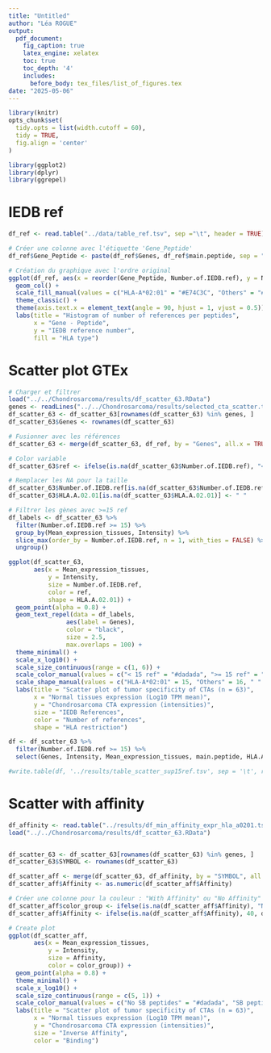 ```yaml
---
title: "Untitled"
author: "Léa ROGUE"
output:
  pdf_document:
    fig_caption: true
    latex_engine: xelatex
    toc: true
    toc_depth: '4'
    includes:
      before_body: tex_files/list_of_figures.tex
date: "2025-05-06"
---
```


```r
library(knitr)
opts_chunk$set(
  tidy.opts = list(width.cutoff = 60), 
  tidy = TRUE, 
  fig.align = 'center'
)
```

```r
library(ggplot2)
library(dplyr)
library(ggrepel)
```


# IEDB ref
```r
df_ref <- read.table("../data/table_ref.tsv", sep ="\t", header = TRUE)
```


```r
# Créer une colonne avec l'étiquette 'Gene_Peptide'
df_ref$Gene_Peptide <- paste(df_ref$Genes, df_ref$main.peptide, sep = " - ")

# Création du graphique avec l'ordre original
ggplot(df_ref, aes(x = reorder(Gene_Peptide, Number.of.IEDB.ref), y = Number.of.IEDB.ref, fill = HLA.A.02.01)) +
  geom_col() +
  scale_fill_manual(values = c("HLA-A*02:01" = "#E74C3C", "Others" = "#3498DB")) +  # rouge pour A0201
  theme_classic() +
  theme(axis.text.x = element_text(angle = 90, hjust = 1, vjust = 0.5)) + 
  labs(title = "Histogram of number of references per peptides",
       x = "Gene - Peptide", 
       y = "IEDB reference number",
       fill = "HLA type")
```


# Scatter plot GTEx
```r
# Charger et filtrer
load("../../Chondrosarcoma/results/df_scatter_63.RData")
genes <- readLines("../../Chondrosarcoma/results/selected_cta_scatter.txt")
df_scatter_63 <- df_scatter_63[rownames(df_scatter_63) %in% genes, ]
df_scatter_63$Genes <- rownames(df_scatter_63)

# Fusionner avec les références
df_scatter_63 <- merge(df_scatter_63, df_ref, by = "Genes", all.x = TRUE)

# Color variable
df_scatter_63$ref <- ifelse(is.na(df_scatter_63$Number.of.IEDB.ref), "< 15 ref", ">= 15 ref")

# Remplacer les NA pour la taille
df_scatter_63$Number.of.IEDB.ref[is.na(df_scatter_63$Number.of.IEDB.ref)] <- 0
df_scatter_63$HLA.A.02.01[is.na(df_scatter_63$HLA.A.02.01)] <- " "

# Filtrer les gènes avec >=15 ref
df_labels <- df_scatter_63 %>% 
  filter(Number.of.IEDB.ref >= 15) %>%
  group_by(Mean_expression_tissues, Intensity) %>% 
  slice_max(order_by = Number.of.IEDB.ref, n = 1, with_ties = FALSE) %>%
  ungroup()
```

```r
ggplot(df_scatter_63,
       aes(x = Mean_expression_tissues,
           y = Intensity,
           size = Number.of.IEDB.ref,
           color = ref,
           shape = HLA.A.02.01)) +
  geom_point(alpha = 0.8) +
  geom_text_repel(data = df_labels, 
                aes(label = Genes), 
                color = "black",
                size = 2.5, 
                max.overlaps = 100) +
  theme_minimal() +
  scale_x_log10() +
  scale_size_continuous(range = c(1, 6)) +
  scale_color_manual(values = c("< 15 ref" = "#dadada", ">= 15 ref" = "#3498DB")) +
  scale_shape_manual(values = c("HLA-A*02:01" = 15, "Others" = 16, " " = 16)) +
  labs(title = "Scatter plot of tumor specificity of CTAs (n = 63)",
       x = "Normal tissues expression (Log10 TPM mean)", 
       y = "Chondrosarcoma CTA expression (intensities)",
       size = "IEDB References",
       color = "Number of references",
       shape = "HLA restriction")
```

```r
df <- df_scatter_63 %>% 
  filter(Number.of.IEDB.ref >= 15) %>%
  select(Genes, Intensity, Mean_expression_tissues, main.peptide, HLA.A.02.01, Number.of.IEDB.ref)

#write.table(df, '../results/table_scatter_sup15ref.tsv', sep = '\t', row.names = FALSE, quote = FALSE)
```


# Scatter with affinity
```r
df_affinity <- read.table("../results/df_min_affinity_expr_hla_a0201.tsv", sep ="\t", header = TRUE)
load("../../Chondrosarcoma/results/df_scatter_63.RData")


df_scatter_63 <- df_scatter_63[rownames(df_scatter_63) %in% genes, ]
df_scatter_63$SYMBOL <- rownames(df_scatter_63)

df_scatter_aff <- merge(df_scatter_63, df_affinity, by = "SYMBOL", all.x = TRUE)
df_scatter_aff$Affinity <- as.numeric(df_scatter_aff$Affinity)

# Créer une colonne pour la couleur : "With Affinity" ou "No Affinity"
df_scatter_aff$color_group <- ifelse(is.na(df_scatter_aff$Affinity), "No SB peptides", "SB peptides")
df_scatter_aff$Affinity <- ifelse(is.na(df_scatter_aff$Affinity), 40, df_scatter_aff$Affinity)
```

```r
# Create plot
ggplot(df_scatter_aff,
       aes(x = Mean_expression_tissues,
           y = Intensity,
           size = Affinity,
           color = color_group)) +
  geom_point(alpha = 0.8) +
  theme_minimal() +
  scale_x_log10() +
  scale_size_continuous(range = c(5, 1)) +
  scale_color_manual(values = c("No SB peptides" = "#dadada", "SB peptides" = "#3498DB")) +
  labs(title = "Scatter plot of tumor specificity of CTAs (n = 63)",
       x = "Normal tissues expression (Log10 TPM mean)", 
       y = "Chondrosarcoma CTA expression (intensities)",
       size = "Inverse Affinity",
       color = "Binding")
```


